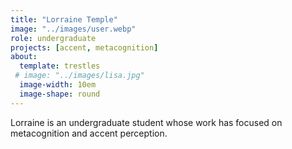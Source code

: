 ```yaml
---
title: "Lorraine Temple"
image: "../images/user.webp"
role: undergraduate
projects: [accent, metacognition]
about: 
  template: trestles
 # image: "../images/lisa.jpg"
  image-width: 10em
  image-shape: round
---
```


Lorraine is an undergraduate student whose work has focused on metacognition and accent perception.

